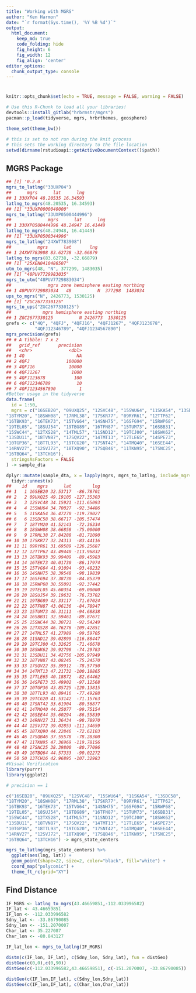 ```yaml
---
title: "Working with MGRS"
author: "Ken Harmon"
date: "`r format(Sys.time(), '%Y %B %d')`"
output:
  html_document:  
    keep_md: true
    code_folding: hide
    fig_height: 6
    fig_width: 12
    fig_align: 'center'
editor_options: 
  chunk_output_type: console
---
```


# {.tabset .tabset-fade}

```r
knitr::opts_chunk$set(echo = TRUE, message = FALSE, warning = FALSE)
```

```r
# Use this R-Chunk to load all your libraries!
devtools::install_gitlab("hrbrmstr/mgrs")
pacman::p_load(tidyverse, mgrs, hrbrthemes, geosphere)

theme_set(theme_bw())

```

```r
# this is set to not run during the knit process
# this sets the working directory to the file location
setwd(dirname(rstudioapi::getActiveDocumentContext()$path))
```

## MGRS Package

```r
## [1] '0.2.0'
mgrs_to_latlng("33UXP04")
##      mgrs      lat      lng
## 1 33UXP04 48.20535 16.34593
latlng_to_mgrs(48.20535, 16.34593)
## [1] "33UXP0000040000"
mgrs_to_latlng("33UXP0500444996")
##              mgrs      lat      lng
## 1 33UXP0500444996 48.24947 16.41449
latlng_to_mgrs(48.24948, 16.41449)
## [1] "33UXP0500344996"
mgrs_to_latlng("24XWT783908")
##          mgrs      lat       lng
## 1 24XWT783908 83.62738 -32.66879
latlng_to_mgrs(83.62738, -32.66879)
## [1] "25XEN0410486507"
utm_to_mgrs(48, "N", 377299, 1483035)
## [1] "48PUV7729983035"
mgrs_to_utm("48PUV7729883034")
##              mgrs zone hemisphere easting northing
## 1 48PUV7729883034   48          N  377298  1483034
ups_to_mgrs("N", 2426773, 1530125)
## [1] "ZGC2677330125"
mgrs_to_ups("ZGC2677330125")
##            mgrs hemisphere easting northing
## 1 ZGC2677330125          N 2426773  1530125
grefs <- c("4Q", "4QFJ", "4QFJ16", "4QFJ1267", "4QFJ123678",
           "4QFJ12346789", "4QFJ1234567890")
mgrs_precision(grefs)
## # A tibble: 7 x 2
##   grid_ref       precision
##   <chr>              <dbl>
## 1 4Q                    NA
## 2 4QFJ              100000
## 3 4QFJ16             10000
## 4 4QFJ1267            1000
## 5 4QFJ123678           100
## 6 4QFJ12346789          10
## 7 4QFJ1234567890         1
#Better usage in the tidyverse
data.frame(
  id = 1:50, 
  mgrs = c("16SEB20", "09UXQ25", "12SVC48", "15SWU64", "11SKA54", "13SDC58", 
"18TYM20", "18SWH08", "17RML38", "17SKR77", "09RYR61", "12TTP62", 
"16TBK93", "16TEK73", "15TVG64", "14SNH75", "16SFG94", "15RWP68", 
"19TEL05", "18SUJ54", "19TBG89", "16TFN87", "15TUM73", "16SBB31", 
"15SWC44", "12TXS28", "14TML57", "11SND12", "19TCJ00", "18SWK62", 
"13SDU11", "18TVN87", "17SQV22", "14TMT13", "17TLE65", "14SPE73", 
"10TGP36", "18TTL93", "19TCG20", "17SNT42", "14TMQ40", "16SEE44", 
"14RNV27", "12SVJ72", "18TXQ90", "17SQB46", "11TKN95", "17SNC25", 
"16TBQ64", "13TCH16"),
  stringsAsFactors = FALSE
) -> sample_dta

dplyr::mutate(sample_dta, x = lapply(mgrs, mgrs_to_latlng, include_mgrs_ref = FALSE)) %>% 
  tidyr::unnest(x)
##    id    mgrs      lat        lng
## 1   1 16SEB20 32.53717  -86.78701
## 2   2 09UXQ25 49.19105 -127.35303
## 3   3 12SVC48 34.15921 -111.65093
## 4   4 15SWU64 34.70027  -92.34486
## 5   5 11SKA54 36.47270 -119.79027
## 6   6 13SDC58 38.66717 -105.57474
## 7   7 18TYM20 41.52143  -72.36334
## 8   8 18SWH08 38.66858  -75.00000
## 9   9 17RML38 27.84288  -81.71090
## 10 10 17SKR77 32.24313  -83.44116
## 11 11 09RYR61 31.69589 -126.25687
## 12 12 12TTP62 43.49440 -113.96832
## 13 13 16TBK93 39.99409  -89.45983
## 14 14 16TEK73 40.01730  -86.17974
## 15 15 15TVG64 41.91094  -93.48232
## 16 16 14SNH75 38.39548  -98.19839
## 17 17 16SFG94 37.38730  -84.85379
## 18 18 15RWP68 30.55091  -92.37442
## 19 19 19TEL05 45.60354  -69.00000
## 20 20 18SUJ54 39.19632  -76.73702
## 21 21 19TBG89 42.33117  -71.67024
## 22 22 16TFN87 43.06136  -84.78947
## 23 23 15TUM73 46.31111  -94.68838
## 24 24 16SBB31 32.59461  -89.87671
## 25 25 15SWC44 38.30721  -92.54249
## 26 26 12TXS28 46.76276 -109.42851
## 27 27 14TML57 41.27989  -99.59705
## 28 28 11SND12 39.02899 -116.88447
## 29 29 19TCJ00 43.32625  -71.46678
## 30 30 18SWK62 39.92798  -74.29783
## 31 31 13SDU11 34.42756 -105.97949
## 32 32 18TVN87 43.08245  -75.24570
## 33 33 17SQV22 35.39912  -78.57750
## 34 34 14TMT13 47.21732 -100.18865
## 35 35 17TLE65 40.18872  -82.64462
## 36 36 14SPE73 35.49902  -97.12568
## 37 37 10TGP36 43.85725 -120.13815
## 38 38 18TTL93 40.89416  -77.49288
## 39 39 19TCG20 41.53142  -71.15763
## 40 40 17SNT42 33.61904  -80.56877
## 41 41 14TMQ40 44.25077  -99.75154
## 42 42 16SEE44 35.60294  -86.55839
## 43 43 14RNV27 31.36434  -98.78970
## 44 44 12SVJ72 39.02853 -111.34659
## 45 45 18TXQ90 44.22846  -72.62103
## 46 46 17SQB46 37.55578  -78.28300
## 47 47 11TKN95 47.36969 -119.78156
## 48 48 17SNC25 38.39800  -80.77096
## 49 49 16TBQ64 44.57333  -90.02272
## 50 50 13TCH16 42.96895 -107.32983
#Visual Verification
library(purrr)
library(ggplot2)

# precision == 1

c("16SEB20", "09UXQ25", "12SVC48", "15SWU64", "11SKA54", "13SDC58", 
"18TYM20", "18SWH08", "17RML38", "17SKR77", "09RYR61", "12TTP62", 
"16TBK93", "16TEK73", "15TVG64", "14SNH75", "16SFG94", "15RWP68", 
"19TEL05", "18SUJ54", "19TBG89", "16TFN87", "15TUM73", "16SBB31", 
"15SWC44", "12TXS28", "14TML57", "11SND12", "19TCJ00", "18SWK62", 
"13SDU11", "18TVN87", "17SQV22", "14TMT13", "17TLE65", "14SPE73", 
"10TGP36", "18TTL93", "19TCG20", "17SNT42", "14TMQ40", "16SEE44", 
"14RNV27", "12SVJ72", "18TXQ90", "17SQB46", "11TKN95", "17SNC25", 
"16TBQ64", "13TCH16") -> mgrs_state_centers

mgrs_to_latlng(mgrs_state_centers) %>% 
  ggplot(aes(lng, lat)) +
  geom_point(shape=22, size=2, color="black", fill="white") +
  coord_map("polyconic") +
  theme_ft_rc(grid="XY")
```

## Find Distance

```r

IF_MGRS <- latlng_to_mgrs(43.46659851,-112.033996582)
IF_lat <- 43.46659851
IF_lon <- -112.033996582
Sdny_lat <- -33.86790085
Sdny_lon <- -151.2070007
Char_lat <- 35.227087
Char_lon <- -80.843127

IF_lat_lon <- mgrs_to_latlng(IF_MGRS)
 
distm(c(IF_lon, IF_lat), c(Sdny_lon, Sdny_lat), fun = distGeo)
distGeo(c(0,0),c(0,90))
distGeo(c(-112.033996582,43.46659851), c(-151.2070007, -33.86790085))

distGeo(c(IF_lon,IF_lat), c(Sdny_lon,Sdny_lat))
distGeo(c(IF_lon,IF_lat), c(Char_lon,Char_lat))
```

